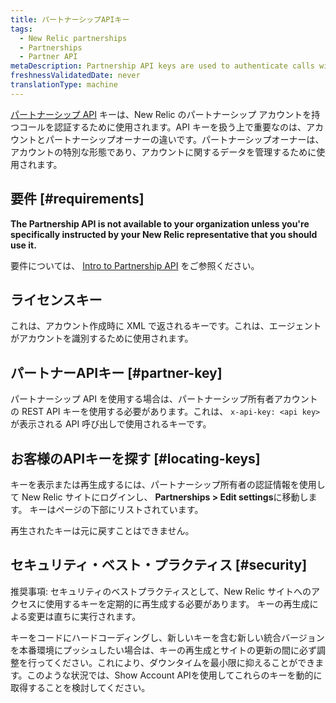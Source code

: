 ```yaml
---
title: パートナーシップAPIキー
tags:
  - New Relic partnerships
  - Partnerships
  - Partner API
metaDescription: Partnership API keys are used to authenticate calls with partnership accounts in New Relic.
freshnessValidatedDate: never
translationType: machine
---
```


[パートナーシップ API](/docs/new-relic-partnerships/partner-integration-guide/partner-account-maintenance/partner-api/) キーは、New Relic のパートナーシップ アカウントを持つコールを認証するために使用されます。API キーを扱う上で重要なのは、アカウントとパートナーシップオーナーの違いです。パートナーシップオーナーは、アカウントの特別な形態であり、アカウントに関するデータを管理するために使用されます。

## 要件 [#requirements]

<DNT>**The Partnership API is not available to your organization unless you&apos;re specifically instructed by your New Relic representative that you should use it.**</DNT>

要件については、 [Intro to Partnership API](/docs/new-relic-partnerships/partner-integration-guide/partner-account-maintenance/partner-api/) をご参照ください。

## ライセンスキー

これは、アカウント作成時に XML で返されるキーです。これは、エージェントがアカウントを識別するために使用されます。

## パートナーAPIキー [#partner-key]

パートナーシップ API を使用する場合は、パートナーシップ所有者アカウントの REST API キーを使用する必要があります。これは、 `x-api-key: <api key>`が表示される API 呼び出しで使用されるキーです。

## お客様のAPIキーを探す [#locating-keys]

キーを表示または再生成するには、パートナーシップ所有者の認証情報を使用して New Relic サイトにログインし、 <DNT>**Partnerships &gt; Edit settings**</DNT>に移動します。 キーはページの下部にリストされています。

<Callout variant="caution">
  再生されたキーは元に戻すことはできません。
</Callout>

## セキュリティ・ベスト・プラクティス [#security]

推奨事項: セキュリティのベストプラクティスとして、New Relic サイトへのアクセスに使用するキーを定期的に再生成する必要があります。 キーの再生成による変更は直ちに実行されます。

キーをコードにハードコーディングし、新しいキーを含む新しい統合バージョンを本番環境にプッシュしたい場合は、キーの再生成とサイトの更新の間に必ず調整を行ってください。これにより、ダウンタイムを最小限に抑えることができます。このような状況では、Show Account APIを使用してこれらのキーを動的に取得することを検討してください。